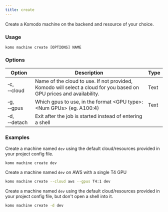```yaml
---
title: create
---
```


Create a Komodo machine on the backend and resource of your choice.

### Usage

`komo machine create [OPTIONS] NAME`

### Options

| Option                              	| Description                                                                                                                                                       	| Type 	|
|-------------------------------------	|-------------------------------------------------------------------------------------------------------------------------------------------------------------------	|------	|
| &#x2011;c, &#x2011;&#x2011;cloud  	| Name of the cloud to use. If not provided, Komodo will select a cloud for you based on GPU prices and availability.                                                                  	| Text 	|
| &#x2011;g, &#x2011;&#x2011;gpus 	| Which gpus to use, in the format \<GPU type\>:\<Num GPUs\> (eg. A100:4)                                                                	| Text 	|
| &#x2011;d, &#x2011;&#x2011;detach   	| Exit after the job is started instead of entering a shell            


### Examples

Create a machine named `dev` using the default cloud/resources provided in your project config file.
```bash
komo machine create dev
```

Create a machine named `dev` on AWS with a single T4 GPU

```bash
komo machine create --cloud aws --gpus T4:1 dev
```

Create a machine named `dev` using the default cloud/resources provided in your project config file, but don't open a shell into it.
```bash
komo machine create -d dev
```